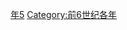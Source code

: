 {{Catnav|頁面分類|历史|歷史時代|年|前6世纪各年}}

{{catmore}}

{{Commonscat|575 BC}}

[[Category:前570年代|年5]]
[[Category:前6世纪各年|Category:前6世纪各年]]